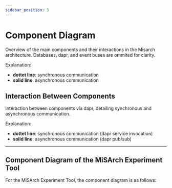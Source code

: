 ```yaml
---
sidebar_position: 5
---
```



# Component Diagram

Overview of the main components and their interactions in the Misarch architecture.
Databases, dapr, and event buses are ommited for clarity.

Explanation:

- **dottet line**: synchronous communication
- **solid line**: asynchronous communication

<CustomImage path="/renderedDiagrams/component" width="2702.5" height="1678.5" />

## Interaction Between Components

Interaction between components via dapr, detailing synchronous and asynchronous communication.

Explanation:

- **dottet line**: synchronous communication (dapr service invocation)
- **solid line**: asynchronous communication (dapr pub/sub)

<CustomImage path="/renderedDiagrams/componentInteraction" width="1330" height="730" />

---

## Component Diagram of the MiSArch Experiment Tool

For the MiSArch Experiment Tool, the component diagram is as follows:

<CustomImage path="/diagrams/compDiagDocker" width="1910" height="1365" />
